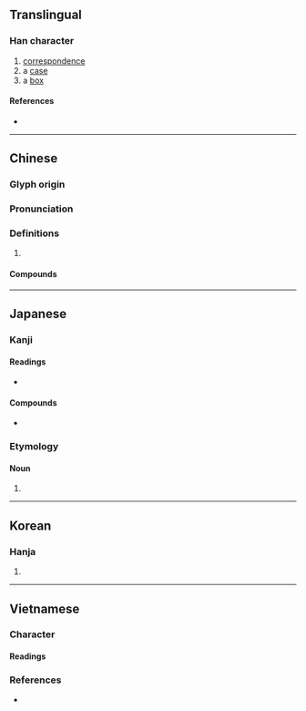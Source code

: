 {{also|凾}}
{{character info/new}}
==Translingual==

===Han character===
{{Han char|rn=17|rad=凵|as=06|sn=8|four=10772|canj=UNE,NUE}}

# [[correspondence]]
# a [[case]]
# a [[box]]

====References====
* {{Han ref|kx=0135.160|dkj=01826|dj=0303.100|hdz=10309.090|uh=51FD|ud=20989|bh=A8E7|bd=43239}}

----

==Chinese==
{{zh-forms}}

===Glyph origin===
{{Han etym}}

===Pronunciation===
{{zh-pron
|m=hán
|c=haam4
|mn=hâm
|mc=y
|oc=y
|cat=
}}

===Definitions===
{{zh-hanzi}}

# {{rfdef|zh}}

====Compounds====
{{zh-der|修函|函授|崤函|函牘|函告|導函數|回函|席間函丈|信函|函夏|函件|初等函數|三角函數|函館|函電|去函|廣告函件|寶函|函丈|函授學校|函谷關|函數|函購|密函|來函|匭函|函請|公函|函人|存證信函|二次函數|函弘|函洞|函道|偶函數|便函|有理函數|書函|私函|玉函|瑯函|琅函|淵鑑類函|泥封函谷|發函|瑤函|空函|指數函數|通函|箋函|肅函|臺函|黑函|賀函|致函|鮫函|解析函數|謝函|線型函數}}

----

==Japanese==

===Kanji===
{{ja-kanji|grade=|rs=凵06}}

====Readings====
* {{ja-readings|goon=[[ごん]] (gon)|kanon=[[かん]] (kan)|kun=[[いれる]] (ireru), [[はこ]] (hako)}}

====Compounds====
* {{ja-r|函館|^はこだて}}

===Etymology===
{{ja-kanjitab|はこ|yomi=k}}

====Noun====
{{ja-noun|はこ}}

# {{alternative spelling of|箱|lang=ja}}

----

==Korean==

===Hanja===
{{ko-hanja|hangeul=함|rv=ham|mr=ham}}

# {{defn|lang=ko|sort=凵06}}

----

==Vietnamese==

===Character===

====Readings====
{{vi-readings|hv=hàm|nom=hòm, hàm|sort=凵06}}

===References===
* {{R:WinVNKey:Lê Sơn Thanh}}